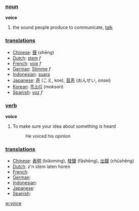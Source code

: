 === [[noun]] ===

'''voice'''
#the sound people produce to communicate, [[talk]]

=== [[translation]]s ===
*[[Chinese]]: [[聲]] (shēng)
*[[Dutch]]: [[stem]] ''f''
*[[French]]: [[voix]] ''f''
*[[German]]: [[Stimme]] ''f''
*[[Indonesian]]: [[suara]]
*[[Japanese]]: [[声]] (こえ, koe), [[音声]] (おんせい, onsei)
*[[Korean]]: [[목소리]] (moksori)
*[[Spanish]]: [[voz]] ''f''

=== [[verb]] ===

'''voice'''
#To make sure your idea about something is heard
#: He voiced his opinion

=== [[translation]]s ===
*[[Chinese]]: [[表明]] (biǎomíng), [[發聲]] (fāshēng), [[出聲]] (chūshēng)
*[[Dutch]]: z'n stem laten horen
*[[French]]: [[]]
*[[German]]: [[]]
*[[Indonesian]]: [[]]
*[[Japanese]]: [[]]
*[[Spanish]]: [[]]

[[w:voice]]
